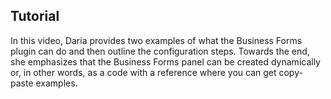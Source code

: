
## Tutorial

In this video, Daria provides two examples of what the Business Forms plugin can do and then outline the configuration steps. Towards the end, she emphasizes that the Business Forms panel can be created dynamically or, in other words, as a code with a reference where you can get copy-paste examples.

<Youtube
  id="ulbe8U8-IFA"
  title="The powerful Business Forms panel 4.1.0 Overview."
/>
